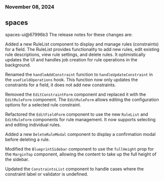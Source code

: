 ### November 08, 2024
## spaces

spaces-ui@67996b3
The release notes for these changes are:

Added a new RuleList component to display and manage rules (constraints) for a field. The RuleList provides functionality to add new rules, edit existing rule descriptions, view rule settings, and delete rules. It optimistically updates the UI and handles job creation for rule operations in the background.

Renamed the `handleAddConstraint` function to `handleUpdateConstraint` in the `useFieldOperations` hook. This function now only updates the constraints for a field, it does not add new constraints.

Removed the `EditConstraintForm` component and replaced it with the `EditRuleForm` component. The `EditRuleForm` allows editing the configuration options for a selected rule constraint.

Refactored the `EditFieldForm` component to use the new `RuleList` and `EditRuleForm` components for rule management. It now supports selecting and editing individual rules.

Added a new `DeleteRuleModal` component to display a confirmation modal before deleting a rule.

Modified the `BlueprintSidebar` component to use the `fullHeight` prop for the `MarginTop` component, allowing the content to take up the full height of the sidebar.

Updated the `ConstraintsList` component to handle cases where the constraint label or validator is undefined.